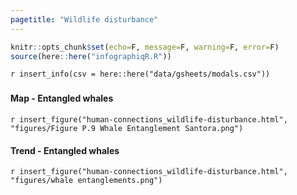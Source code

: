 ```yaml
---
pagetitle: "Wildlife disturbance"
---
```


```r
knitr::opts_chunk$set(echo=F, message=F, warning=F, error=F)
source(here::here("infographiqR.R"))
```

`r insert_info(csv = here::here("data/gsheets/modals.csv"))`


### {.tabset}

#### Map - Entangled whales

`r insert_figure("human-connections_wildlife-disturbance.html", "figures/Figure P.9 Whale Entanglement Santora.png")`

#### Trend - Entangled whales

`r insert_figure("human-connections_wildlife-disturbance.html", "figures/whale entanglements.png")`
